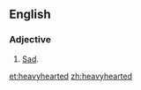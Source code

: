 ==English==

===Adjective===
{{head|en|adjective}}

# [[sad|Sad]].

[[et:heavyhearted]]
[[zh:heavyhearted]]